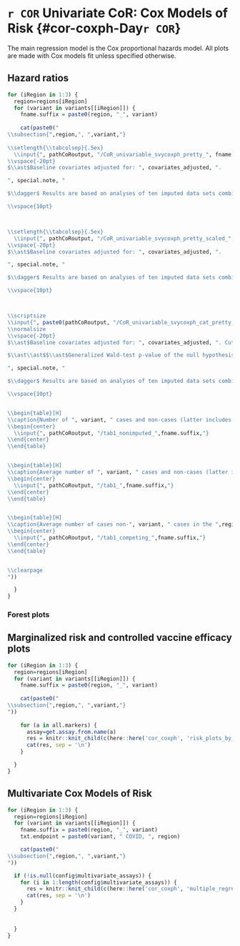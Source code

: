 # `r COR` Univariate CoR: Cox Models of Risk {#cor-coxph-Day`r COR`}

The main regression model is the Cox proportional hazards model. All plots are made with Cox models fit unless specified otherwise.

## Hazard ratios



```r

for (iRegion in 1:3) {
  region=regions[iRegion]
  for (variant in variants[[iRegion]]) {
    fname.suffix = paste0(region, "_", variant)
    
    cat(paste0("
\\subsection{",region,", ",variant,"}    
    
\\setlength{\\tabcolsep}{.5ex}
  \\input{", pathCoRoutput, "/CoR_univariable_svycoxph_pretty_", fname.suffix, "}
\\vspace{-20pt}
$\\ast$Baseline covariates adjusted for: ", covariates_adjusted, ".

", special.note, "

$\\dagger$ Results are based on analyses of ten imputed data sets combined through Robin's rule.

\\vspace{10pt}



\\setlength{\\tabcolsep}{.5ex}
  \\input{", pathCoRoutput, "/CoR_univariable_svycoxph_pretty_scaled_", fname.suffix, "}
\\vspace{-20pt}
$\\ast$Baseline covariates adjusted for: ", covariates_adjusted, ". 

", special.note, "

$\\dagger$ Results are based on analyses of ten imputed data sets combined through Robin's rule.

\\vspace{10pt}



\\scriptsize
\\input{", paste0(pathCoRoutput, "/CoR_univariable_svycoxph_cat_pretty_", fname.suffix), "}
\\normalsize
\\vspace{-20pt}
$\\ast$Baseline covariates adjusted for: ", covariates_adjusted, ". Cutpoints (on the log10 scale): ", concatList(paste0("\\input{", pathCoRoutput, "/cutpoints_", all.markers, "_", study_name, "}"), sep=","), "

$\\ast\\ast$$\\ast$Generalized Wald-test p-value of the null hypothesis that the hazard rate is constant across the Lower, Middle, and Upper tertile groups.

", special.note, "

$\\dagger$ Results are based on analyses of ten imputed data sets combined through Robin's rule.

\\vspace{10pt}


\\begin{table}[H]
\\caption{Number of ", variant, " cases and non-cases (latter includes other variant cases) in the ",region," in the un-imputed dataset.}
\\begin{center}
  \\input{", pathCoRoutput, "/tab1_nonimputed_",fname.suffix,"}
\\end{center}
\\end{table}


\\begin{table}[H]
\\caption{Average number of ", variant, " cases and non-cases (latter includes other variant cases) in the ",region," across ten hotdeck imputed datasets.}
\\begin{center}
  \\input{", pathCoRoutput, "/tab1_",fname.suffix,"}
\\end{center}
\\end{table}


\\begin{table}[H]
\\caption{Average number of cases non-", variant, " cases in the ",region," across ten hotdeck imputed datasets.}
\\begin{center}
  \\input{", pathCoRoutput, "/tab1_competing_",fname.suffix,"}
\\end{center}
\\end{table}


\\clearpage
"))

  }
}

```


### Forest plots

\begin{figure}[H]
    \includegraphics[width=1\textwidth]{`r pathCoRoutput`/hr_forest_bindSpike}
    \caption{Forest plots of hazard ratios per 10-fold increase. `r special.note`}
\end{figure}
\clearpage

\begin{figure}[H]
    \includegraphics[width=1\textwidth]{`r pathCoRoutput`/hr_forest_bindRBD}
    \caption{Forest plots of hazard ratios per 10-fold increase. `r special.note`}
\end{figure}
\clearpage

\begin{figure}[H]
    \includegraphics[width=1\textwidth]{`r pathCoRoutput`/hr_forest_pseudoneutid50}
    \caption{Forest plots of hazard ratios per 10-fold increase. `r special.note`}
\end{figure}
\clearpage


## Marginalized risk and controlled vaccine efficacy plots

```r
for (iRegion in 1:3) {
  region=regions[iRegion]
  for (variant in variants[[iRegion]]) {
    fname.suffix = paste0(region, "_", variant)
    
    cat(paste0("
\\subsection{",region,", ",variant,"}
"))
  
    for (a in all.markers) {
      assay=get.assay.from.name(a)
      res = knitr::knit_child(c(here::here('cor_coxph', 'risk_plots_by_assays.Rmd')), quiet = TRUE)
      cat(res, sep = '\n')
    }

  }
}


```





## Multivariate Cox Models of Risk

```r
for (iRegion in 1:3) {
  region=regions[iRegion]
  for (variant in variants[[iRegion]]) {
    fname.suffix = paste0(region, "_", variant)
    txt.endpoint = paste0(variant, " COVID, ", region)

    cat(paste0("
\\subsection{",region,", ",variant,"}
"))

  if (!is.null(config$multivariate_assays)) {
    for (i in 1:length(config$multivariate_assays)) {
      res = knitr::knit_child(c(here::here('cor_coxph', 'multiple_regression.Rmd')), quiet = TRUE)
      cat(res, sep = '\n')
    }
  }
    
    
  }
}
```


